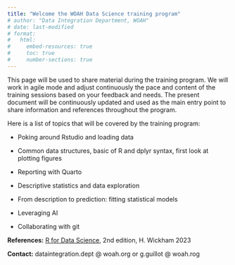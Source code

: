 ```yaml
---
title: "Welcome the WOAH Data Science training program"
# author: "Data Integration Department, WOAH"
# date: last-modified
# format:
#   html:
#     embed-resources: true
#     toc: true
#     number-sections: true
---
```


This page will be used to share material during the training program. We will work in agile mode and adjust continuously the pace and content of the training sessions based on your feedback and needs. The present document will be continuously updated and used as the main entry point to share information and references throughout the program.

Here is a list of topics that will be covered by the training program:

-   Poking around Rstudio and loading data

-   Common data structures, basic of R and dplyr syntax, first look at plotting figures

-   Reporting with Quarto

<!-- -   Reference: [Tutorial: Hello, Quarto](https://quarto.org/docs/get-started/hello/rstudio.html) -->

-   Descriptive statistics and data exploration

-   From description to prediction: fitting statistical models

-   Leveraging AI

<!-- -   Co-pilot support to Rstudio IDE -->

<!-- -   Systematic use of a third-party LLMs to automate data analysis and reporting -->

<!-- -   Running locally an LLM -->

<!-- *  Packaging -->

-   Collaborating with git

**References:** [R for Data Science](https://r4ds.hadley.nz/), 2nd edition, H. Wickham 2023

**Contact:** dataintegration.dept \@ woah.org or g.guillot \@ woah.rog

